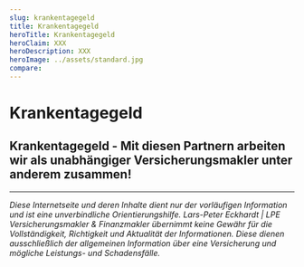 ```yaml
---
slug: krankentagegeld
title: Krankentagegeld
heroTitle: Krankentagegeld
heroClaim: XXX
heroDescription: XXX
heroImage: ../assets/standard.jpg
compare: 
---
```


<ProvenExpert />

# Krankentagegeld











<ContactAndCompareBox />
<ProvenExpert />

## Krankentagegeld - Mit diesen Partnern arbeiten wir als unabhängiger Versicherungsmakler unter anderem zusammen!

<InsurancesBox title='Krankenversicherungsgesellschaften'/>

---

_Diese Internetseite und deren Inhalte dient nur der vorläufigen Information und ist eine unverbindliche Orientierungshilfe. Lars-Peter Eckhardt | LPE Versicherungsmakler & Finanzmakler übernimmt keine Gewähr für die Vollständigkeit,
Richtigkeit und Aktualität der Informationen. Diese dienen ausschließlich der allgemeinen Information über eine Versicherung und mögliche Leistungs- und Schadensfälle._